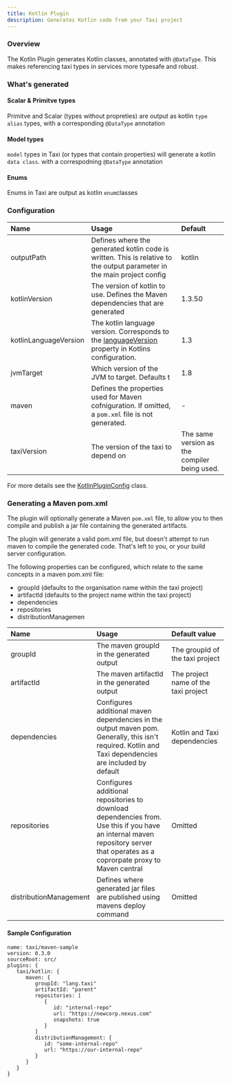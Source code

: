 ```yaml
---
title: Kotlin Plugin
description: Generates Kotlin code from your Taxi project
---
```



### Overview

The Kotlin Plugin generates Kotlin classes, annotated with `@DataType`.  This makes referencing taxi types in services more typesafe and robust.

### What's generated

#### Scalar & Primitve types

Primitve and Scalar \(types without propreties\) are output as kotlin `type alias` types, with a corresponding `@DataType` annotation

#### Model types

`model` types in Taxi \(or types that contain properties\) will generate a kotlin `data class`. with a correspodning `@DataType` annotation

#### Enums

Enums in Taxi are output as kotlin `enum`classes

### Configuration

| Name | Usage | Default |
| :--- | :--- | :--- |
| outputPath | Defines where the generated kotlin code is written.  This is relative to the output parameter in the main project config | kotlin |
| kotlinVersion | The version of kotlin to use.  Defines the Maven dependencies that are generated | 1.3.50 |
| kotlinLanguageVersion | The kotlin language version.  Corresponds to the [languageVersion](https://kotlinlang.org/docs/reference/using-maven.html#attributes-common-for-jvm-and-js) property in Kotlins configuration. | 1.3 |
| jvmTarget | Which version of the JVM to target.  Defaults t | 1.8 |
| maven | Defines the properties used for Maven cofniguration.  If omitted, a `pom.xml` file is not generated. | - |
| taxiVersion | The version of the taxi to depend on | The same version as the compiler being used. |

For more details see the [KotlinPluginConfig](https://gitlab.com/taxi-lang/taxi-lang/-/blob/develop/taxi-cli/src/main/java/lang/taxi/cli/plugins/internal/KotlinPlugin.kt#L123) class.

### Generating a Maven pom.xml

The plugin will optionally generate a Maven `pom.xml` file, to allow you to then compile and publish a jar file containing the generated artifacts.

<Hint>
The plugin will generate a valid pom.xml file, but doesn't attempt to run maven to compile the generated code.  That's left to you, or your build server configuration.
</Hint>

The following properties can be configured, which relate to the same concepts in a maven pom.xml file:

* groupId \(defaults to the organisation name within the taxi project\)
* artifactId \(defaults to the project name within the taxi project\)
* dependencies
* repositories
* distributionManagemen

| Name | Usage | Default value |
| :--- | :--- | :--- |
| groupId | The maven groupId in the generated output | The groupId of the taxi project |
| artifactId | The maven artifactId in the generated output | The project name of the taxi project |
| dependencies | Configures additional maven dependencies in the output maven pom.  Generally, this isn't required.  Kotlin and Taxi dependencies are included by default | Kotlin and Taxi dependencies |
| repositories | Configures additional repositories to download dependencies from.  Use this if you have an internal maven repository server that operates as a coprorpate proxy to Maven central | Omitted |
| distributionManagement | Defines where generated jar files are published using mavens deploy command | Omitted |

#### Sample Configuration

```text
name: taxi/maven-sample
version: 0.3.0
sourceRoot: src/
plugins: {
   taxi/kotlin: {
      maven: {
         groupId: "lang.taxi"
         artifactId: "parent"
         repositories: [
            {
               id: "internal-repo"
               url: "https://newcorp.nexus.com"
               snapshots: true
            }
         ]
         distributionManagement: {
            id: "some-internal-repo"
            url: "https://our-internal-repo"
         }
      }
   }
}

```
